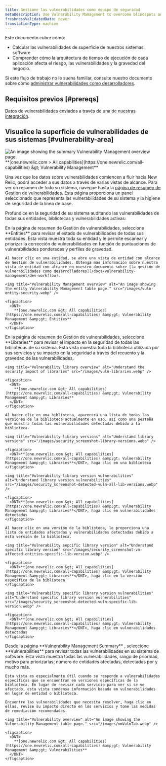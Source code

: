 ```yaml
---
title: Gestione las vulnerabilidades como equipo de seguridad
metaDescription: Use Vulnerability Management to overcome blindspots and assign remediation to developers as a security team.
freshnessValidatedDate: never
translationType: machine
---
```


Este documento cubre cómo:

* Calcular las vulnerabilidades de superficie de nuestros sistemas software
* Comprender cómo la arquitectura de tiempo de ejecución de cada aplicación afecta el riesgo, las vulnerabilidades y la gravedad del negocio.

Si este flujo de trabajo no le suena familiar, consulte nuestro documento sobre cómo [administrar vulnerabilidades como desarrolladores](/docs/vulnerability-management/dev-workflow).

## Requisitos previos [#prereqs]

Datos de vulnerabilidades enviados a través de [una de nuestras integración](/docs/vulnerability-management/integrations/overview).

## Visualice la superficie de vulnerabilidades de sus sistemas [#vulnerability-area]

<img title="Vulnerability Management overview" alt="An image showing the summary Vulnerability Management overview page." src="/images/security_screenshot-full_security-overview.webp" />

<figcaption>
  <DNT>
    **[one.newrelic.com &gt; All capabilities](https://one.newrelic.com/all-capabilities) &amp;gt; Vulnerability Management**
  </DNT>
</figcaption>

Una vez que los datos sobre vulnerabilidades comiencen a fluir hacia New Relic, podrá acceder a sus datos a través de varias vistas de alcance. Para ver un resumen de todo su sistema, navegue hasta la [página de resumen de Gestión de vulnerabilidades](https://one.newrelic.com/vulnerability-management). Esta página proporciona un panel seleccionado que representa las vulnerabilidades de su sistema y la higiene de seguridad de la línea de base.

Profundice en la seguridad de su sistema auditando las vulnerabilidades de todas sus entidades, bibliotecas y vulnerabilidades activas:

<CollapserGroup>
  <Collapser className="freq-link" id="entity" title="Gestiona las vulnerabilidades de toda tu entidad.">
    En la página de resumen de Gestión de vulnerabilidades, seleccione <DNT>**Entities**</DNT> para revisar el estado de vulnerabilidades de todas sus entidades. Esta vista muestra toda su entidad y le permite escanear y priorizar la corrección de vulnerabilidades en función de puntuaciones de vulnerabilidades ponderadas y perfiles de gravedad.

    Al hacer clic en una entidad, se abre una vista de entidad con alcance de Gestión de vulnerabilidades. Obtenga más información sobre nuestra vista de entidad con alcance en nuestro documento sobre [la gestión de vulnerabilidades como desarrolladores](/docs/vulnerability-management/dev-workflow).

    <img title="Vulnerability Management overview" alt="An image showing the entity Vulnerability Management table page." src="/images/vuln-entity-security.webp" />

    <figcaption>
      <DNT>
        **[one.newrelic.com &gt; All capabilities](https://one.newrelic.com/all-capabilities) &amp;gt; Vulnerability Management &amp;gt; Entities**
      </DNT>
    </figcaption>
  </Collapser>

  <Collapser className="freq-link" id="library" title="Comprender el impacto de la seguridad en la biblioteca">
    En la página de resumen de Gestión de vulnerabilidades, seleccione <DNT>**Libraries**</DNT> para revisar el impacto en la seguridad de todas las bibliotecas de su sistema. Esta vista muestra toda la biblioteca utilizada por sus servicios y su impacto en la seguridad a través del recuento y la gravedad de las vulnerabilidades.

    <img title="Vulnerability library overview" alt="Understand the security impact of libraries" src="/images/vuln-libraries.webp" />

    <figcaption>
      <DNT>
        **[one.newrelic.com &gt; All capabilities](https://one.newrelic.com/all-capabilities) &amp;gt; Vulnerability Management &amp;gt; Libraries**
      </DNT>
    </figcaption>

    Al hacer clic en una biblioteca, aparecerá una lista de todas las versiones de la biblioteca actualmente en uso, así como una pestaña que muestra todas las vulnerabilidades detectadas debido a la biblioteca.

    <img title="Vulnerability library versions" alt="Understand library versions" src="/images/security_screenshot-library-versions.webp" />

    <figcaption>
      <DNT>**[one.newrelic.com &gt; All capabilities](https://one.newrelic.com/all-capabilities) &amp;gt; Vulnerability Management &amp;gt; Libraries**</DNT>, haga clic en una biblioteca
    </figcaption>

    <img title="Vulnerability library version vulnerabilities" alt="Understand library version vulnerabilities" src="/images/security_screenshot-detected-vuln-all-lib-versions.webp" />

    <figcaption>
      <DNT>**[one.newrelic.com &gt; All capabilities](https://one.newrelic.com/all-capabilities) &amp;gt; Vulnerability Management &amp;gt; Libraries**</DNT>, haga clic en vulnerabilidades detectadas
    </figcaption>

    Al hacer clic en una versión de la biblioteca, le proporciona una lista de entidades afectadas y vulnerabilidades detectadas debido a esta versión de la biblioteca.

    <img title="Vulnerability sepcific library version" alt="Understand specific library version" src="/images/security_screenshot-vm-affected-entities-specific-lib-version.webp" />

    <figcaption>
      <DNT>**[one.newrelic.com &gt; All capabilities](https://one.newrelic.com/all-capabilities) &amp;gt; Vulnerability Management &amp;gt; Libraries**</DNT>, haga clic en la versión específica de la biblioteca
    </figcaption>

    <img title="Vulnerability specific library version vulnerabilities" alt="Understand specific library version vulnerabilities" src="/images/security_screenshot-detected-vuln-specific-lib-version.webp" />

    <figcaption>
      <DNT>**[one.newrelic.com &gt; All capabilities](https://one.newrelic.com/all-capabilities) &amp;gt; Vulnerability Management &amp;gt; Libraries**</DNT>, haga clic en vulnerabilidades detectadas
    </figcaption>
  </Collapser>

  <Collapser className="freq-link" id="vuln" title="Gestionar vulnerabilidades específicas">
    Desde la página <DNT>**Vulnerability Management Summary**</DNT> , seleccione <DNT>**Vulnerabilities**</DNT> para revisar todas las vulnerabilidades en su sistema de software. Esta vista muestra todas las vulnerabilidades, rango de prioridad, motivo para priorizarlas, número de entidades afectadas, detectadas por y mucho más.

    Esta vista es especialmente útil cuando se responde a vulnerabilidades específicas que se encuentran en versiones específicas de la biblioteca. En lugar de revisar cada servicio para ver si se ve afectado, esta vista condensa información basada en vulnerabilidades en lugar de entidad o biblioteca.

    Encuentre las vulnerabilidades que necesita resolver, haga clic en ellas, revise su impacto directo en los servicios y tome las medidas de remediación recomendadas.

    <img title="Vulnerability overview" alt="An image showing the Vulnerability Management table page." src="/images/vmVulnTab.webp" />

    <figcaption>
      <DNT>
        **[one.newrelic.com &gt; All capabilities](https://one.newrelic.com/all-capabilities) &amp;gt; Vulnerability Management &amp;gt; Vulnerabilities**
      </DNT>
    </figcaption>
  </Collapser>
</CollapserGroup>